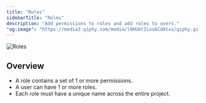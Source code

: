 ```yaml
---
title: "Roles"
sidebarTitle: "Roles"
description: "Add permissions to roles and add roles to users."
"og:image": "https://media3.giphy.com/media/l0HUbtILos6CdAtxu/giphy.gif"
---
```


<img
    class="hero inline"
    noZoom
    alt="Roles"
    src="https://media3.giphy.com/media/l0HUbtILos6CdAtxu/giphy.gif"
/>

## Overview

- A role contains a set of 1 or more permissions.
- A user can have 1 or more roles.
- Each role must have a unique name across the entire project.
